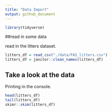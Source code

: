 ```yaml
---
title: "Data Import"
output: github_document
---
```


```r
library(tidyverse)
```

##read in some data

read in the litters dataset.

```r
litters_df = read_csv("./data/FAS_litters.csv")
litters_df = janitor::clean_names(litters_df)
```

## Take a look at the data

Printing in the console.

```r
head(litters_df)
tail(litters_df)
skimr::skim(litters_df)
```

